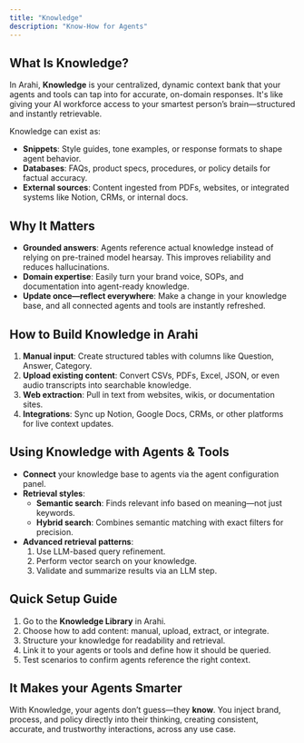 ```yaml
---
title: "Knowledge"
description: "Know‑How for Agents"
---
```


## What Is Knowledge?

In Arahi, **Knowledge** is your centralized, dynamic context bank that your agents and tools can tap into for accurate, on-domain responses. It's like giving your AI workforce access to your smartest person’s brain—structured and instantly retrievable.

Knowledge can exist as:

- **Snippets**: Style guides, tone examples, or response formats to shape agent behavior.
- **Databases**: FAQs, product specs, procedures, or policy details for factual accuracy.
- **External sources**: Content ingested from PDFs, websites, or integrated systems like Notion, CRMs, or internal docs.

## Why It Matters

- **Grounded answers**: Agents reference actual knowledge instead of relying on pre-trained model hearsay. This improves reliability and reduces hallucinations.
- **Domain expertise**: Easily turn your brand voice, SOPs, and documentation into agent-ready knowledge.
- **Update once—reflect everywhere**: Make a change in your knowledge base, and all connected agents and tools are instantly refreshed.

## How to Build Knowledge in Arahi

1. **Manual input**: Create structured tables with columns like Question, Answer, Category.
2. **Upload existing content**: Convert CSVs, PDFs, Excel, JSON, or even audio transcripts into searchable knowledge.
3. **Web extraction**: Pull in text from websites, wikis, or documentation sites.
4. **Integrations**: Sync up Notion, Google Docs, CRMs, or other platforms for live context updates.

## Using Knowledge with Agents & Tools

- **Connect** your knowledge base to agents via the agent configuration panel.
- **Retrieval styles**:
  - **Semantic search**: Finds relevant info based on meaning—not just keywords.
  - **Hybrid search**: Combines semantic matching with exact filters for precision.
- **Advanced retrieval patterns**:
  1. Use LLM-based query refinement.
  2. Perform vector search on your knowledge.
  3. Validate and summarize results via an LLM step.

## Quick Setup Guide

1. Go to the **Knowledge Library** in Arahi.
2. Choose how to add content: manual, upload, extract, or integrate.
3. Structure your knowledge for readability and retrieval.
4. Link it to your agents or tools and define how it should be queried.
5. Test scenarios to confirm agents reference the right context.

## It Makes your Agents Smarter

With Knowledge, your agents don’t guess—they **know**. You inject brand, process, and policy directly into their thinking, creating consistent, accurate, and trustworthy interactions, across any use case.
